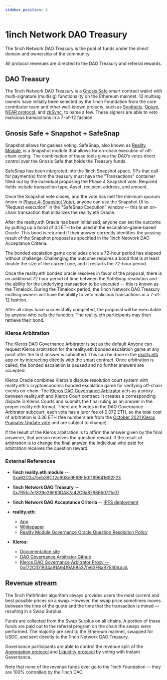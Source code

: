 ```yaml
---
sidebar_position: 4
---
```

# 1inch Network DAO Treasury
The 1inch Network DAO Treasury is the pool of funds under the direct domain and ownership of the community. 

All protocol revenues are directed to the DAO Treasury and referral rewards.

## DAO Treasury 
The 1inch Network DAO Treasury is a [Gnosis Safe](https://gnosis-safe.io/app/eth:0x7951c7ef839e26F63DA87a42C9a87986507f1c07/balances) smart contract wallet with multi-signature (multisig) functionality on the Ethereum mainnet. 12 multisig owners have initially been selected by the 1inch Foundation from the core contributor team and other well-known projects, such as [Synthetix](https://synthetix.io/), [Opium](https://opium.network/), [NEAR protocol](https://near.org/), and [zkSync](https://zksync.io/), to name a few. These signers are able to veto malicious transactions in a 7-of-12 fashion. 

## Gnosis Safe + Snapshot + SafeSnap

Snapshot allows for gasless voting. SafeSnap, also known as [Reality Module](https://gnosis.github.io/zodiac/docs/tutorial-module-reality/get-started), is a Snapshot module that allows for on-chain execution of off-chain voting. The combination of these tools gives the DAO’s votes direct control over the Gnosis Safe that holds the Treasury funds.

SafeSnap has been integrated into the 1inch Snapshot space. 1IPs that call for payment(s) from the treasury must have the "Transactions" container filled out by the individual proposing the Phase 4 Snapshot vote. Required fields include transaction type, Asset, recipient address, and amount.

Once the Snapshot vote closes, and the vote has met the minimum quorum (more in [Phase 4: Snapshot Vote](https://docs.1inch.io/docs/governance/proposal-lifecycle#phase-4-snapshot-vote)), anyone can use the Snapshot UI to "Request execution" in the "SafeSnap Execution" window -- this is an on-chain transaction that initializes the reality.eth Oracle.

After the reality.eth Oracle has been initialized, anyone can set the outcome by putting up a bond of 0.1 ETH to be used in the escalation-game-based Oracle. This bond is returned if their answer correctly identifies the passing result of the Snapshot proposal as specified in the 1inch Network DAO Acceptance Criteria.

The bonded escalation game concludes once a 72-hour period has elapsed without challenge. Challenging the outcome requires a bond that is at least double the size of the current one, and it restarts the 72-hour period.

Once the reality.eth bonded oracle resolves in favor of the proposal, there is an additional 72 hour period of time between the SafeSnap resolution and the ability for the underlying transaction to be executed -- this is known as the Timelock. During the Timelock period, the 1inch Network DAO Treasury multisig owners will have the ability to veto malicious transactions in a 7-of-12 fashion. 

After all steps have successfully completed, the proposal will be executable by anyone who calls the function. The reality.eth participants may then retrieve their bond.

### Kleros Arbitration
The Kleros DAO Governance Arbitrator is set as the default Anyone can request Kleros arbitration for the reality.eth bonded escalation game at any point after the first answer is submitted. This can be done in the [reality.eth app](https://realityeth.github.io/) or by [interacting directly with the smart contract](https://reality.eth.limo/app/docs/html/contracts.html). Once arbitration is called, the bonded escalation is paused and no further answers are accepted.

Kleros Oracle combines Kleros's dispute resolution court system with reality.eth's cryptoeconomic bonded escalation game for verifying off-chain events on-chain. The [Kleros DAO Governance Arbitrator](https://github.com/kleros/realitio-arbitrator-with-appeals) acts as a proxy between reality.eth and Kleros Court contract. It creates a corresponding dispute in Kleros Courts and submits the final ruling as an answer in the proper reality.eth format. There are 5 votes in the DAO Governance Arbitrator subcourt, each vote has a juror fee of 0.072 ETH, so the total cost of arbitration is 0.36 ETH (fee numbers are from the [October 2021 Kleros Pramater Update vote](https://snapshot.org/#/kleros.eth/proposal/QmbM6KjjCbib9eD23WYhKeC2GhRCHjKoY59GZL6eqbZisp) and are subject to change).

If the result of the Kleros arbitration is to affirm the answer given by the final answerer, that person receives the question reward. If the result of arbitration is to change the final answer, the individual who paid for arbitration receives the question reward.

### External References

* **1inch reality.eth module** -- [0xa62D2a75eb39C12e908e9F6BF50f189641692F2E](https://etherscan.io/address/0xa62D2a75eb39C12e908e9F6BF50f189641692F2E)
* **1inch Network DAO Treasury** -- [0x7951c7ef839e26F63DA87a42C9a87986507f1c07](https://etherscan.io/address/0x7951c7ef839e26F63DA87a42C9a87986507f1c07)
* **1inch Network DAO Acceptance Criteria** -- [IPFS deployment](https://ipfs.io/ipfs/QmbNkL7ZpUsP2w7m1bCimkPKqJeSyUxM2K4VkxbaFB8ek5)

* **reality.eth:** 
	* [App](https://realityeth.github.io/)
	* [Whitepaper](http://reality.eth.link/app/docs/html/whitepaper.html)
	* [Reality Module Governance Oracle Question Resolution Policy](https://ipfs.io/ipfs/QmXyo9M4Z2XY6Nw9UfuuUNzKXXNhvt24q6pejuN9RYWPMr/Reality_Module_Governance_Oracle-Question_Resolution_Policy.pdf)
*  **Kleros:**  
	* [Documentation site](https://kleros.gitbook.io/docs/products/oracle)
	* [DAO Governance Arbitrator Github](https://github.com/kleros/realitio-arbitrator-with-appeals)
	* [Kleros DAO Governance Arbitrator Proxy -- 0xf72CfD1B34a91A64f9A98537fe63FBaB7530AdcA](https://etherscan.io/address/0xf72cfd1b34a91a64f9a98537fe63fbab7530adca)

## Revenue stream
The 1inch Pathfinder algorithm always provides users the most current and best possible prices on a swap. However, the swap price sometimes moves between the time of the quote and the time that the transaction is mined — resulting in a Swap Surplus. 

Funds are collected from the Swap Surplus on all chains. A portion of these funds are paid out to the referral program on the chain the swaps were performed. The majority are sent to the Ethereum mainnet, swapped for USDC, and sent directly to the 1inch Network DAO Treasury.

Governance participants are able to control the revenue split of the [Aggregation protocol](https://app.1inch.io/#/1/dao/governance/aggregation?action=stake) and [Liquidity protocol](https://app.1inch.io/#/1/dao/governance?action=stake) by voting with Instant Governance.

Note that none of the revenue funds ever go to the 1inch Foundation -- they are 100% controlled by the 1inch DAO.
